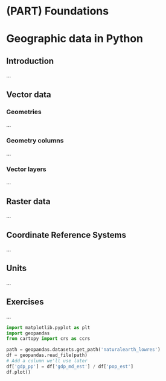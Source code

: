 # (PART) Foundations {-}

# Geographic data in Python {#spatial-class}

## Introduction

...

## Vector data

### Geometries

...

### Geometry columns

...

### Vector layers

...


## Raster data

...

## Coordinate Reference Systems

...

## Units

...

## Exercises

...

```python
import matplotlib.pyplot as plt
import geopandas
from cartopy import crs as ccrs

path = geopandas.datasets.get_path('naturalearth_lowres')
df = geopandas.read_file(path)
# Add a column we'll use later
df['gdp_pp'] = df['gdp_md_est'] / df['pop_est']
df.plot()
```

